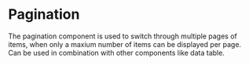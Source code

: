 
# Pagination

The pagination component is used to switch through multiple pages of items, when only a maxium number of items can be displayed per page.
Can be used in combination with other components like data table.

<Preview withToolbar>
  <Story id="pagination--default-story" height="160px" />
</Preview>
